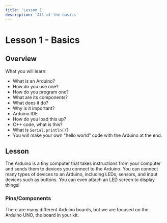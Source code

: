 ```yaml
---
title: 'Lesson 1'
description: 'All of the basics'
---
```



# Lesson 1 - Basics 

## Overview

What you will learn:
- What is an Arduino?
- How do you use one?
- How do you program one?
- What are its components?
- What does it do?
- Why is it important?
- Arduino IDE
- How do you load this up?
- C++ code, what is this?
- What is `Serial.println()`?
- You will make your own "hello world" code with the Arduino at the end.

## Lesson

The Arduino is a tiny computer that takes instructions from your computer and sends them to devices you connect to the Arduino. You can connect many types of devices to an Arduino, including LEDs, sensors, and input devices such as buttons. You can even attach an LED screen to display things!

### Pins/Components

There are many different Arduino boards, but we are focused on the Arduino UNO, the board in your kit.
